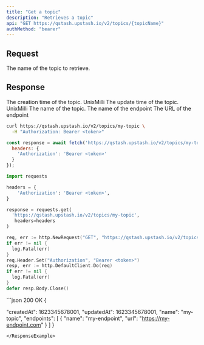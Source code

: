 ```yaml
---
title: "Get a topic"
description: "Retrieves a topic"
api: "GET https://qstash.upstash.io/v2/topics/{topicName}"
authMethod: "bearer"
---
```


## Request

<ParamField path="topicName" type="string" required>
  The name of the topic to retrieve.
</ParamField>

## Response

<ResponseField name="createdAt" type="int" required>
  The creation time of the topic. UnixMilli
</ResponseField>
<ResponseField name="updatedAt" type="int" required>
  The update time of the topic. UnixMilli
</ResponseField>
<ResponseField name="name" type="string" required>
  The name of the topic.
</ResponseField>
<ResponseField name="endpoints" type="Array" required>

<Expandable openDefault>

  <ParamField body="name" type="string" >
  The name of the endpoint
  </ParamField>
  <ParamField body="url" type="string" required >
  The URL of the endpoint
  </ParamField>
</Expandable>
</ResponseField>

<RequestExample>

```sh curl
curl https://qstash.upstash.io/v2/topics/my-topic \
  -H "Authorization: Bearer <token>"
```

```js Node
const response = await fetch('https://qstash.upstash.io/v2/topics/my-topic', {
  headers: {
    'Authorization': 'Bearer <token>'
  }
});
```

```python Python 
import requests

headers = {
    'Authorization': 'Bearer <token>',
}

response = requests.get(
  'https://qstash.upstash.io/v2/topics/my-topic',
   headers=headers
)
```

```go Go
req, err := http.NewRequest("GET", "https://qstash.upstash.io/v2/topics/my-topic", nil)
if err != nil {
  log.Fatal(err)
}
req.Header.Set("Authorization", "Bearer <token>")
resp, err := http.DefaultClient.Do(req)
if err != nil {
  log.Fatal(err)
}
defer resp.Body.Close()
```

</RequestExample>

<ResponseExample>
```json 200 OK
{
 
  "createdAt": 1623345678001,
  "updatedAt": 1623345678001,
  "name": "my-topic",
  "endpoints": [
    {
      "name": "my-endpoint",
      "url": "https://my-endpoint.com"
    }
  ]
}
```
</ResponseExample>
